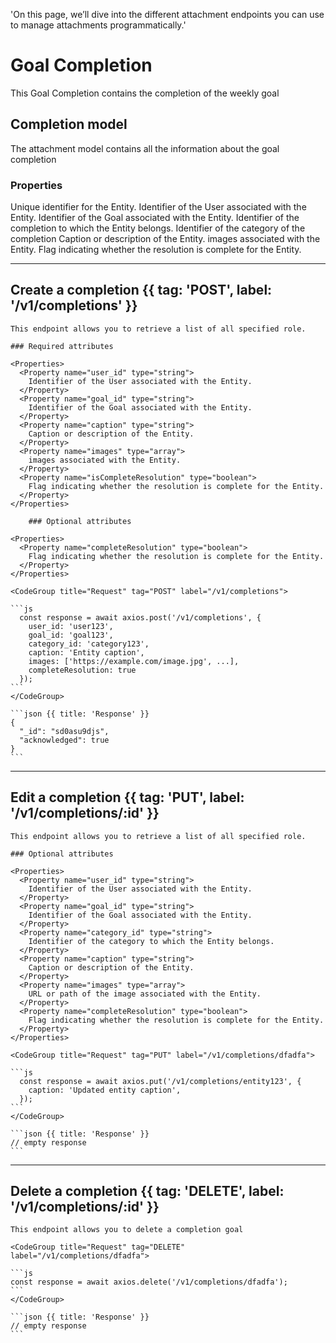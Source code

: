   'On this page, we’ll dive into the different attachment endpoints you can use to manage attachments programmatically.'

# Goal Completion

This Goal Completion contains the completion of the weekly goal

## Completion model

The attachment model contains all the information about the goal completion
### Properties

<Properties>
  <Property name="id" type="string">
    Unique identifier for the Entity.
  </Property>
  <Property name="user_id" type="string">
    Identifier of the User associated with the Entity.
  </Property>
  <Property name="goal_id" type="string">
    Identifier of the Goal associated with the Entity.
  </Property>
  <Property name="completion_id" type="string">
    Identifier of the completion to which the Entity belongs.
  </Property>
    <Property name="category_id" type="string">
    Identifier of the category of the completion
  </Property>
  <Property name="caption" type="string">
    Caption or description of the Entity.
  </Property>
  <Property name="images" type="array">
    images associated with the Entity.
  </Property>
  <Property name="completeResolution" type="boolean">
    Flag indicating whether the resolution is complete for the Entity.
  </Property>
</Properties>

---

## Create a completion {{ tag: 'POST', label: '/v1/completions' }}

<Row>
  <Col>

    This endpoint allows you to retrieve a list of all specified role.  

    ### Required attributes

    <Properties>
      <Property name="user_id" type="string">
        Identifier of the User associated with the Entity.
      </Property>
      <Property name="goal_id" type="string">
        Identifier of the Goal associated with the Entity.
      </Property>
      <Property name="caption" type="string">
        Caption or description of the Entity.
      </Property>
      <Property name="images" type="array">
        images associated with the Entity.
      </Property>
      <Property name="isCompleteResolution" type="boolean">
        Flag indicating whether the resolution is complete for the Entity.
      </Property>
    </Properties>

        ### Optional attributes

    <Properties>
      <Property name="completeResolution" type="boolean">
        Flag indicating whether the resolution is complete for the Entity.
      </Property>
    </Properties>

  </Col>
  <Col sticky>

    <CodeGroup title="Request" tag="POST" label="/v1/completions">

    ```js
      const response = await axios.post('/v1/completions', {
        user_id: 'user123',
        goal_id: 'goal123',
        category_id: 'category123',
        caption: 'Entity caption',
        images: ['https://example.com/image.jpg', ...],
        completeResolution: true
      });
    ```
    </CodeGroup>

    ```json {{ title: 'Response' }}
    {
      "_id": "sd0asu9djs",
      "acknowledged": true
    }
    ```
  </Col>
</Row>

---

## Edit a completion {{ tag: 'PUT', label: '/v1/completions/:id' }}

<Row>
  <Col>

    This endpoint allows you to retrieve a list of all specified role.

    ### Optional attributes

    <Properties>
      <Property name="user_id" type="string">
        Identifier of the User associated with the Entity.
      </Property>
      <Property name="goal_id" type="string">
        Identifier of the Goal associated with the Entity.
      </Property>
      <Property name="category_id" type="string">
        Identifier of the category to which the Entity belongs.
      </Property>
      <Property name="caption" type="string">
        Caption or description of the Entity.
      </Property>
      <Property name="images" type="array">
        URL or path of the image associated with the Entity.
      </Property>
      <Property name="completeResolution" type="boolean">
        Flag indicating whether the resolution is complete for the Entity.
      </Property>
    </Properties>  
  </Col>
  <Col sticky>

    <CodeGroup title="Request" tag="PUT" label="/v1/completions/dfadfa">

    ```js
      const response = await axios.put('/v1/completions/entity123', {
        caption: 'Updated entity caption',
      });
    ```
    </CodeGroup>

    ```json {{ title: 'Response' }}
    // empty response
    ```
  </Col>
</Row>

---

## Delete a completion {{ tag: 'DELETE', label: '/v1/completions/:id' }}

<Row>
  <Col>

    This endpoint allows you to delete a completion goal

  </Col>
  <Col sticky>

    <CodeGroup title="Request" tag="DELETE" label="/v1/completions/dfadfa">

    ```js
    const response = await axios.delete('/v1/completions/dfadfa');
    ```
    </CodeGroup>

    ```json {{ title: 'Response' }}
    // empty response
    ```
  </Col>
</Row>
